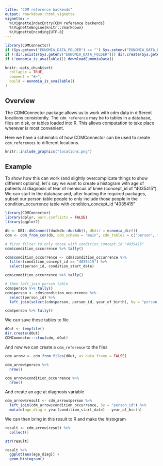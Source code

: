 ```yaml
---
title: "CDM reference backends"
output: rmarkdown::html_vignette
vignette: >
  %\VignetteIndexEntry{CDM reference backends}
  %\VignetteEngine{knitr::rmarkdown}
  %\VignetteEncoding{UTF-8}
---
```


```r
library(CDMConnector)
if (Sys.getenv("EUNOMIA_DATA_FOLDER") == "") Sys.setenv("EUNOMIA_DATA_FOLDER" = tempdir())
if (!dir.exists(Sys.getenv("EUNOMIA_DATA_FOLDER"))) dir.create(Sys.getenv("EUNOMIA_DATA_FOLDER"))
if (!eunomia_is_available()) downloadEunomiaData()

knitr::opts_chunk$set(
  collapse = TRUE,
  comment = "#>", 
  build = eunomia_is_available()
)
```


## Overview

The CDMConnector package allows us to work with cdm data in different locations consistently. The `cdm_reference` may be to tables in a database, files on disk, or tables loaded into R. This allows computation to take place wherever is most convenient. 

Here we have a schematic of how CDMConnector can be used to create `cdm_references` to different locations.

```r
knitr::include_graphics("locations.png")
```

## Example

To show how this can work (and slightly overcomplicate things to show different options), let´s say we want to create a histogram with age of patients at diagnosis of tear of meniscus of knee (concept_id of "4035415"). We can start in the database and, after loading the required packages, subset our person table people to only include those people in the condition_occurrence table with condition_concept_id "4035415" 

```r
library(CDMConnector)
library(dplyr, warn.conflicts = FALSE)
library(ggplot2)
```

```r
db <- DBI::dbConnect(duckdb::duckdb(), dbdir = eunomia_dir())
cdm <- cdm_from_con(db, cdm_schema = "main", cdm_tables = c("person", "condition_occurrence"))

# first filter to only those with condition_concept_id "4035415"
cdm$condition_occurrence %>% tally()

cdm$condition_occurrence <- cdm$condition_occurrence %>%
  filter(condition_concept_id == "4035415") %>%
  select(person_id, condition_start_date)

cdm$condition_occurrence %>% tally()

# then left_join person table
cdm$person %>% tally()
cdm$person <- cdm$condition_occurrence %>%
  select(person_id) %>%
  left_join(select(cdm$person, person_id, year_of_birth), by = "person_id")

cdm$person %>% tally()
```

We can save these tables to file
```r
dOut <- tempfile()
dir.create(dOut)
CDMConnector::stow(cdm, dOut)
```

And now we can create a `cdm_reference` to the files
```r
cdm_arrow <- cdm_from_files(dOut, as_data_frame = FALSE)

cdm_arrow$person %>%
  nrow()

cdm_arrow$condition_occurrence %>%
  nrow()

```

And create an age at diagnosis variable
```r
cdm_arrow$result <- cdm_arrow$person %>%
  left_join(cdm_arrow$condition_occurrence, by = "person_id") %>%
  mutate(age_diag = year(condition_start_date) - year_of_birth)
```

We can then bring in this result to R and make the histogram
```r
result <- cdm_arrow$result %>%
  collect()

str(result)

result %>%
  ggplot(aes(age_diag)) +
  geom_histogram()
```

<div style="margin-bottom:3cm;"></div>
